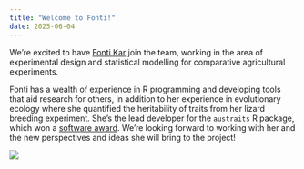 ```yaml
---
title: "Welcome to Fonti!"
date: 2025-06-04
---
```


We're excited to have [Fonti Kar](https://fontikar.github.io/) join the team, working in the area of experimental design and statistical modelling for comparative agricultural experiments.

Fonti has a wealth of experience in R programming and developing tools that aid research for others, in addition to her experience in evolutionary ecology where she quantified the heritability of traits from her lizard breeding experiment. She's the lead developer for the `austraits` R package, which won a [software award](https://www.ecolsoc.org.au/news/awards/inaugural-winner-of-the-ardc-award-for-new-software-developer-announced/). We're looking forward to working with her and the new perspectives and ideas she will bring to the project!


![](fonti-starts.jpg)
